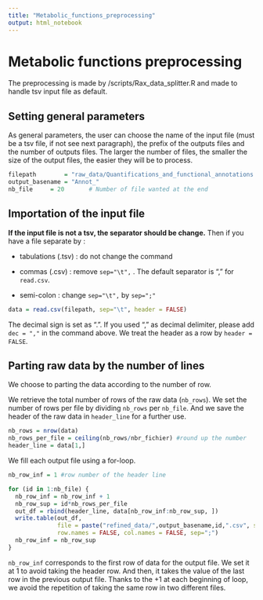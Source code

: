 ```yaml
---
title: "Metabolic_functions_preprocessing"
output: html_notebook
---
```


# Metabolic functions preprocessing

The preprocessing is made by /scripts/Rax_data_splitter.R and made to handle tsv input file as default.

## Setting general parameters

As general parameters, the user can choose the name of the input file (must be a tsv file, if not see next paragraph), the prefix of the outputs files and the number of outputs files. The larger the number of files, the smaller the size of the output files, the easier they will be to process.

```r
filepath        = "raw_data/Quantifications_and_functional_annotations.tsv"
output_basename = "Annot_"
nb_file     = 20       # Number of file wanted at the end
```

## Importation of the input file

**If the input file is not a tsv, the separator should be change.** Then if you have a file separate by :

-   tabulations (.tsv) : do not change the command

-   commas (.csv) : remove `sep="\t",` . The default separator is "," for `read.csv`.

-   semi-colon : change `sep="\t",` by `sep=";"`

```r
data = read.csv(filepath, sep="\t", header = FALSE)
```

The decimal sign is set as ".". If you used "," as decimal delimiter, please add `dec = ","` in the command above. We treat the header as a row by `header = FALSE`.

## Parting raw data by the number of lines

We choose to parting the data according to the number of row.

We retrieve the total number of rows of the raw data (`nb_rows`). We set the number of rows per file by dividing `nb_rows` per `nb_file`. And we save the header of the raw data in `header_line` for a further use.

```r
nb_rows = nrow(data)
nb_rows_per_file = ceiling(nb_rows/nbr_fichier) #round up the number
header_line = data[1,]
```

We fill each output file using a for-loop.

```r
nb_row_inf = 1 #row number of the header line

for (id in 1:nb_file) {
  nb_row_inf = nb_row_inf + 1
  nb_row_sup = id*nb_rows_per_file
  out_df = rbind(header_line, data[nb_row_inf:nb_row_sup, ])
  write.table(out_df, 
              file = paste("refined_data/",output_basename,id,".csv", sep=""), 
              row.names = FALSE, col.names = FALSE, sep=";")
  nb_row_inf = nb_row_sup
}
```

`nb_row_inf` corresponds to the first row of data for the output file. We set it at 1 to avoid taking the header row. And then, it takes the value of the last row in the previous output file. Thanks to the +1 at each beginning of loop, we avoid the repetition of taking the same row in two different files.
